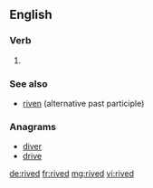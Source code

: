 ==English==

===Verb===
{{head|en|verb form}}

# {{en-past of|rive}}

===See also===
* [[riven]] (alternative past participle)

===Anagrams===
* [[diver#English|diver]]
* [[drive#English|drive]]

[[de:rived]]
[[fr:rived]]
[[mg:rived]]
[[vi:rived]]